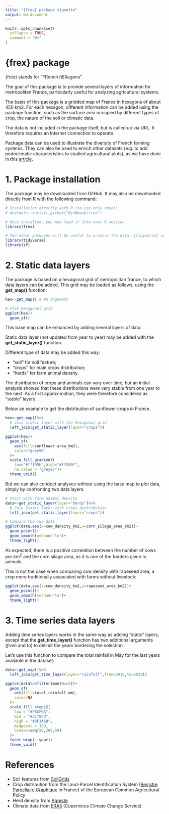 ```yaml
---
title: "{frex} package vignette"
output: md_document
---
```


```r
knitr::opts_chunk$set(
  collapse = TRUE,
  comment = "#>"
)
```

# {frex} package

{frex} stands for "FRench hEXagons".

The goal of this package is to provide several layers of information for metropolitan France, particularly useful for analyzing agricultural systems.

The basis of this package is a gridded map of France in hexagons of about 450 km2. For each hexagon, different information can be added using the package function, such as the surface area occupied by different types of crop, the nature of the soil or climatic data.

The data is not included in the package itself, but is called up via URL. It therefore requires an Internet connection to operate.

Package data can be used to illustrate the diversity of French farming systems. They can also be used to enrich other datasets (e.g. to add pedoclimatic characteristics to studied agricultural plots), as we have done in this [article](https://link.springer.com/article/10.1007/s13593-022-00770-y).

# 1. Package installation

The package may be downloaded from GitHub. It may also be downloaded directly from R with the following command:

```r
# Installation directly with R (to use only once):
# devtools::install_github("BjnNowak/frex")

# Once installed, you may load it into your R session
library(frex)

# Two other packages will be useful to process the data: {tidyverse} and {sf}
library(tidyverse)
library(sf)

```

# 2. Static data layers

The package is based on a hexagonal grid of metropolitan france, to which data layers can be added. This grid may be loaded as follows, using the **get_map()** function:

```r
hex<-get_map() # No argument

# Plot hexagonal grid
ggplot(hex)+
  geom_sf()

```

This base map can be enhanced by adding several layers of data.

Static data layer (not updated from year to year) may be added with the **get_static_layer()** function.

Different type of data may be added this way:

- "soil" for soil feature;
- "crops" for main crops distribution;
- "herds" for farm animal density. 

The distribution of crops and animals can vary over time, but an initial analysis showed that these distributions were very stable from one year to the next. As a first approximation, they were therefore considered as "stable" layers.

Below an example to get the distribution of sunflower crops in France.

```r
hex<-get_map()%>%
  # Join static layer with the hexagonal grid
  left_join(get_static_layer(layer="crops"))

ggplot(hex)+
  geom_sf(
    aes(fill=sunflower_area_km2),
    color="grey90"
  )+
  scale_fill_gradient(
    low="#fff95b",high="#ff930f",
    na.value = "grey95")+
  theme_void()
```

But we can also conduct analyses without using the base map to plot data, simply by confronting two data layers.

```r
# Start with farm animal density
data<-get_static_layer(layer="herds")%>%
  # Join static layer with crops distribution
  left_join(get_static_layer(layer="crops"))

# Compare the two data
ggplot(data,aes(x=cow_density_km2,y=corn_silage_area_km2))+
  geom_point()+
  geom_smooth(method='lm')+
  theme_light()
```

As expected, there is a positive correlation between the number of cows per km<sup>2</sup> and the corn silage area, as it is one of the fodders given to animals.

This is not the case when comparing cow density with rapeseed area, a crop more traditionally associated with farms without livestock:

```r
ggplot(data,aes(x=cow_density_km2,y=rapeseed_area_km2))+
  geom_point()+
  geom_smooth(method='lm')+
  theme_light()
```

# 3. Time series data layers

Adding time series layers works in the same way as adding "static" layers, except that the **get_time_layer()** function has two additional arguments (*from* and *to*) to delimit the years bordering the selection.

Let's use this function to compare the total rainfall in May for the last years available in the dataset:

```r
data<-get_map()%>%
  left_join(get_time_layer(layer="rainfall",from=2015,to=2020))

ggplot(data%>%filter(month==5))+
  geom_sf(
    aes(fill=total_rainfall_mm),
    color=NA
  )+
  scale_fill_steps2(
    low = "#F8CF6A",
    mid = "#2178dd",
    high = "#0F3A6B",
    midpoint = 150,
    breaks=seq(50,200,50)
  )+
  facet_wrap(.~year)+
  theme_void()
```


# References

- Soil features from [SoilGrids](https://soilgrids.org/)
- Crop distribution from the Land-Parcel Identification System ([Registre Parcellaire Graphique](https://www.data.gouv.fr/fr/datasets/registre-parcellaire-graphique-rpg-contours-des-parcelles-et-ilots-culturaux-et-leur-groupe-de-cultures-majoritaire/) in France) of the European Common Agricultural Policy
- Herd density from [Agreste](https://agreste.agriculture.gouv.fr/agreste-web/) 
- Climate data from [ERA5](https://developers.google.com/earth-engine/datasets/catalog/ECMWF_ERA5_MONTHLY) (Copernicus Climate Change Service)
